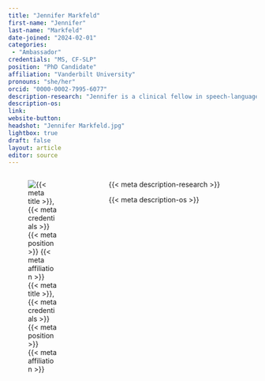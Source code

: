 ```yaml
---
title: "Jennifer Markfeld"
first-name: "Jennifer"
last-name: "Markfeld"
date-joined: "2024-02-01"
categories:
 - "Ambassador"
credentials: "MS, CF-SLP"
position: "PhD Candidate"
affiliation: "Vanderbilt University"
pronouns: "she/her"
orcid: "0000-0002-7995-6077"
description-research: "Jennifer is a clinical fellow in speech-language pathologiy and PhD candidate at Vanderbilt University in the Biobehavioral Approaches to NeuroDevelopment Lab. Her broad interests include language development, early language experiences, caregiver-infant interactions, implementation science, and interventions to support infants who are at increased likelihood for neurodevelopmental conditions. Jennifer is passionate about increasing awareness of open science practices and is thrilled to be on the CSDisseminate team!"
description-os:
link:
website-button: 
headshot: "Jennifer Markfeld.jpg"
lightbox: true
draft: false
layout: article
editor: source
---
```


:::::: columns
::: {.column width="30%"}
![{{< meta title >}}, {{< meta credentials >}}<br>{{< meta position >}}<br>{{< meta affiliation >}}]({{< meta headshot >}})
:::

::: {.column width="5%"}
:::

::: {.column width="65%"}
{{< meta description-research >}}

{{< meta description-os >}}
:::
::::::
